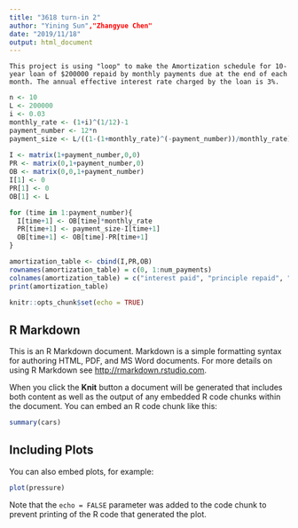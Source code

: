 ```yaml
---
title: "3618 turn-in 2"
author: "Yining Sun","Zhangyue Chen"
date: "2019/11/18"
output: html_document
---
```


```
This project is using "loop" to make the Amortization schedule for 10-year loan of $200000 repaid by monthly payments due at the end of each month. The annual effective interest rate charged by the loan is 3%.
```

```r
n <- 10
L <- 200000
i <- 0.03
monthly_rate <- (1+i)^(1/12)-1
payment_number <- 12*n
payment_size <- L/((1-(1+monthly_rate)^(-payment_number))/monthly_rate)
                   
I <- matrix(1+payment_number,0,0)
PR <- matrix(0,1+payment_number,0)
OB <- matrix(0,0,1+payment_number)
I[1] <- 0
PR[1] <- 0
OB[1] <- L

for (time in 1:payment_number){
  I[time+1] <- OB[time]*monthly_rate
  PR[time+1] <- payment_size-I[time+1]
  OB[time+1] <- OB[time]-PR[time+1]
}

amortization_table <- cbind(I,PR,OB)
rownames(amortization_table) = c(0, 1:num_payments)
colnames(amortization_table) = c("interest paid", "principle repaid", "outstanding balance")
print(amortization_table)
```


```r
knitr::opts_chunk$set(echo = TRUE)
```


## R Markdown

This is an R Markdown document. Markdown is a simple formatting syntax for authoring HTML, PDF, and MS Word documents. For more details on using R Markdown see <http://rmarkdown.rstudio.com>.

When you click the **Knit** button a document will be generated that includes both content as well as the output of any embedded R code chunks within the document. You can embed an R code chunk like this:

```r
summary(cars)
```

## Including Plots

You can also embed plots, for example:

```r
plot(pressure)
```

Note that the `echo = FALSE` parameter was added to the code chunk to prevent printing of the R code that generated the plot.
